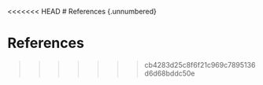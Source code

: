 <<<<<<< HEAD
# References {.unnumbered}

::: {#refs}
:::

\newpage
=======
# References {.unnumbered}

::: {#refs}
:::

\newpage
>>>>>>> cb4283d25c8f6f21c969c7895136d6d68bddc50e
